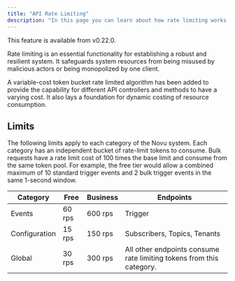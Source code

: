 ```yaml
---
title: "API Rate Limiting"
description: "In this page you can learn about how rate limiting works with Novu's API"
---
```


<Note>
  This feature is available from v0.22.0.
</Note>


Rate limiting is an essential functionality for establishing a robust and resilient system. It safeguards system resources from being misused by malicious actors or being monopolized by one client.

A variable-cost token bucket rate limited algorithm has been added to provide the capability for different API controllers and methods to have a varying cost. It also lays a foundation for dynamic costing of resource consumption.

## Limits

The following limits apply to each category of the Novu system. Each category has an independent bucket of rate-limit tokens to consume.
Bulk requests have a rate limit cost of 100 times the base limit and consume from the same token pool. For example, the free tier would allow a combined maximum of 10 standard trigger events and 2 bulk trigger events in the same 1-second window.


| Category        | Free     | Business | Endpoints                    |
|-----------------|----------|----------|------------------------------|
| Events          | 60 rps      | 600 rps     | Trigger                      |
| Configuration   | 15 rps      | 150 rps     | Subscribers, Topics, Tenants |
| Global          | 30 rps      | 300 rps     | All other endpoints consume rate limiting tokens from this category. |